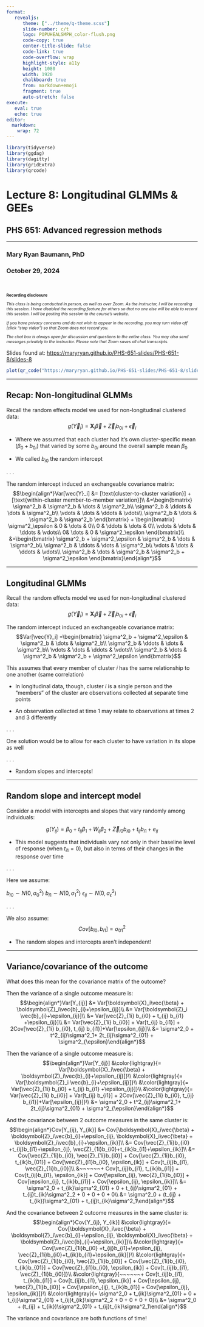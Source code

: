 ```yaml
---
format: 
   revealjs:
      theme: ["../theme/q-theme.scss"]
      slide-number: c/t
      logo: POPUHEALSMPH_color-flush.png
      code-copy: true
      center-title-slide: false
      code-link: true
      code-overflow: wrap
      highlight-style: a11y
      height: 1080
      width: 1920
      chalkboard: true
      from: markdown+emoji
      fragment: true
      auto-stretch: false
execute: 
   eval: true
   echo: true
editor: 
  markdown: 
    wrap: 72
---
```


```r
library(tidyverse)
library(ggdag)
library(dagitty)
library(gridExtra)
library(qrcode)
```

<h1>Lecture 8: Longitudinal GLMMs & GEEs</h1>

<h2>PHS 651: Advanced regression methods</h2>

<hr>

<h3>Mary Ryan Baumann, PhD</h3>

<h3>October 29, 2024</h3>

<br>

::: {style="font-size: 75%;"}
**Recording disclosure**

*This class is being conducted in person, as well as over [Zoom]{.alert}. As the instructor, I will be [recording]{.alert} this session. I have disabled the recording feature for others so that no one else will be able to record this session. I will be posting this session to the course’s website.*

*If you have privacy concerns and do not wish to appear in the recording, you may turn video off (click “stop video”) so that Zoom does not record you.*

*The chat box is always open for discussion and questions to the entire class. You may also send messages privately to the instructor. Please note that Zoom saves all chat transcripts.*
:::

::: {.absolute bottom=50 left=260 width=1500}

Slides found at: <https://maryryan.github.io/PHS-651-slides/PHS-651-8/slides-8>

:::

::: {.absolute bottom=0 left=100 width=150}
```r
plot(qr_code("https://maryryan.github.io/PHS-651-slides/PHS-651-8/slides-8"))
```
:::

---

## Recap: Non-longitudinal GLMMs

Recall the random effects model we used for non-longitudinal clustered data:
$$g(\vec{Y}_i) = \boldsymbol{X}_i\vec{\beta} + \vec{Z}_ib_{0i}+\vec{\epsilon}_i$$

- Where we assumed that each cluster had it's own cluster-specific mean ($\beta_0 + b_{0i}$) that varied by some $b_{0i}$ around the overall sample mean $\beta_0$

- We called $b_{i0}$ the [random intercept]{.alert}

. . .

The random intercept induced an exchangeable covariance matrix:
$$\begin{align*}Var[\vec{Y}_i] &= [\text{cluster-to-cluster variation}] + [\text{within-cluster member-to-member variation}]\\
&=\begin{bmatrix}
\sigma^2_b & \sigma^2_b & \dots & \sigma^2_b\\
\sigma^2_b & \ddots & \dots & \sigma^2_b\\
\vdots & \dots & \ddots & \vdots\\
\sigma^2_b & \dots & \sigma^2_b & \sigma^2_b
\end{bmatrix} + \begin{bmatrix}
\sigma^2_\epsilon & 0 & \dots & 0\\
0 & \ddots & \dots & 0\\
\vdots & \dots & \ddots & \vdots\\
0& \dots & 0 & \sigma^2_\epsilon
\end{bmatrix}\\
&=\begin{bmatrix}
\sigma^2_b + \sigma^2_\epsilon & \sigma^2_b & \dots & \sigma^2_b\\
\sigma^2_b & \ddots & \dots & \sigma^2_b\\
\vdots & \dots & \ddots & \vdots\\
\sigma^2_b & \dots & \sigma^2_b & \sigma^2_b + \sigma^2_\epsilon
\end{bmatrix}\end{align*}$$

---

## Longitudinal GLMMs

Recall the random effects model we used for non-longitudinal clustered data:
$$g(\vec{Y}_i) = \boldsymbol{X}_i\vec{\beta} + \vec{Z}_ib_{0i}+\vec{\epsilon}_i$$

The random intercept induced an exchangeable covariance matrix:
$$Var[\vec{Y}_i] =\begin{bmatrix}
\sigma^2_b + \sigma^2_\epsilon & \sigma^2_b & \dots & \sigma^2_b\\
\sigma^2_b & \ddots & \dots & \sigma^2_b\\
\vdots & \dots & \ddots & \vdots\\
\sigma^2_b & \dots & \sigma^2_b & \sigma^2_b + \sigma^2_\epsilon
\end{bmatrix}$$

This assumes that every member of cluster $i$ has the same relationship to one another (same correlation)

- In longitudinal data, though, cluster $i$ is a single person and the "members" of the cluster are observations collected at separate time points

- An observation collected at time 1 may relate to observations at times 2 and 3 differently

. . .

One solution would be to allow for each cluster to have variation in its slope as well

. . .

- [Random slopes and intercepts!]{.alert}

---

## Random slope and intercept model

Consider a model with intercepts and slopes that vary randomly among individuals:

$$g(Y_{ij}) = \beta_0 + t_{ij}\beta_1 + W_{ij}\beta_2 + \vec{Z}_{i0}b_{i0} + t_{ij}b_{i1} + e_{ij}$$

- This model suggests that individuals vary not only in their baseline level of response (when $t_{i1} = 0$), but also in terms of their changes in the response over time

. . .

Here we assume:

$b_{i0} \sim N(0, \sigma^2_0)$
$b_{i1} \sim N(0, \sigma^2_1)$
$\epsilon_{ij} \sim N(0, \sigma^2_\epsilon)$

. . .

We also assume:
$$Cov[b_{i0}, b_{i1}] = \sigma^2_{01}$$

- The random slopes and intercepts aren't independent!

---

## Variance/covariance of the outcome

What does this mean for the covariance matrix of the outcome?

::: {.r-stack}

::: {.fragment .fade-in-then-out}

Then the variance of a single outcome measure is:
$$\begin{align*}Var[Y_{ij}] &= Var[\boldsymbol{X}_i\vec{\beta} + \boldsymbol{Z}_i\vec{b}_{i}+\epsilon_{ij}]\\
&= Var[\boldsymbol{Z}_i \vec{b}_{i}+\epsilon_{ij}]\\
&= Var[\vec{Z}_{1i} b_{i0} + t_{ij} b_{i1} +\epsilon_{ij}]\\
&= Var[\vec{Z}_{1i} b_{i0}] + Var[t_{ij} b_{i1}] + 2Cov[\vec{Z}_{1i} b_{i0}, t_{ij} b_{i1}]+Var[\epsilon_{ij}]\\
&= \sigma^2_0 + t^2_{ij}\sigma^2_1+ 2t_{ij}\sigma^2_{01} + \sigma^2_{\epsilon}\end{align*}$$

:::

::: {.fragment .fade-in}

Then the variance of a single outcome measure is:
$$\begin{align*}Var[Y_{ij}] &\color{lightgray}{= Var[\boldsymbol{X}_i\vec{\beta} + \boldsymbol{Z}_i\vec{b}_{i}+\epsilon_{ij}]}\\
&\color{lightgray}{= Var[\boldsymbol{Z}_i \vec{b}_{i}+\epsilon_{ij}]}\\
&\color{lightgray}{= Var[\vec{Z}_{1i} b_{i0} + t_{ij} b_{i1} +\epsilon_{ij}]}\\
&\color{lightgray}{= Var[\vec{Z}_{1i} b_{i0}] + Var[t_{ij} b_{i1}] + 2Cov[\vec{Z}_{1i} b_{i0}, t_{ij} b_{i1}]+Var[\epsilon_{ij}]}\\
&= \sigma^2_0 + t^2_{ij}\sigma^2_1+ 2t_{ij}\sigma^2_{01} + \sigma^2_{\epsilon}\end{align*}$$

:::

:::

::: {.r-stack}

::: {.fragment .fade-in-then-out}

And the covariance between 2 outcome measures in the same cluster is:
$$\begin{align*}Cov[Y_{ij}, Y_{ik}] &= Cov[\boldsymbol{X}_i\vec{\beta} + \boldsymbol{Z}_i\vec{b}_{i}+\epsilon_{ij}, \boldsymbol{X}_i\vec{\beta} + \boldsymbol{Z}_i\vec{b}_{i}+\epsilon_{ik}]\\
&= Cov[\vec{Z}_{1i}b_{i0} +t_{ij}b_{i1}+\epsilon_{ij}, \vec{Z}_{1i}b_{i0}+t_{ik}b_{i1}+\epsilon_{ik}]\\
&= Cov[\vec{Z}_{1i}b_{i0}, \vec{Z}_{1i}b_{i0}] + Cov[\vec{Z}_{1i}b_{i0}, t_{ik}b_{01}] + Cov[\vec{Z}_{i1}b_{i0}, \epsilon_{ik}] + Cov[t_{ij}b_{i1}, \vec{Z}_{1i}b_{i0}]\\
&~~~~~~+ Cov[t_{ij}b_{i1}, t_{ik}b_{i1}] + Cov[t_{ij}b_{i1}, \epsilon_{ik}] + Cov[\epsilon_{ij}, \vec{Z}_{1i}b_{i0}] + Cov[\epsilon_{ij}, t_{ik}b_{i1}] + Cov[\epsilon_{ij}, \epsilon_{ik}]\\
&= \sigma^2_0 + t_{ik}\sigma^2_{01} + 0 + t_{ij}\sigma^2_{01} + t_{ij}t_{ik}\sigma^2_2 + 0 + 0 + 0 + 0\\
&= \sigma^2_0 + (t_{ij} + t_{ik})\sigma^2_{01} + t_{ij}t_{ik}\sigma^2_1\end{align*}$$

:::

::: {.fragment .fade-in}

And the covariance between 2 outcome measures in the same cluster is:
$$\begin{align*}Cov[Y_{ij}, Y_{ik}] &\color{lightgray}{= Cov[\boldsymbol{X}_i\vec{\beta} + \boldsymbol{Z}_i\vec{b}_{i}+\epsilon_{ij}, \boldsymbol{X}_i\vec{\beta} + \boldsymbol{Z}_i\vec{b}_{i}+\epsilon_{ik}]}\\
&\color{lightgray}{= Cov[\vec{Z}_{1i}b_{i0} +t_{ij}b_{i1}+\epsilon_{ij}, \vec{Z}_{1i}b_{i0}+t_{ik}b_{i1}+\epsilon_{ik}]}\\
&\color{lightgray}{= Cov[\vec{Z}_{1i}b_{i0}, \vec{Z}_{1i}b_{i0}] + Cov[\vec{Z}_{1i}b_{i0}, t_{ik}b_{01}] + Cov[\vec{Z}_{i1}b_{i0}, \epsilon_{ik}] + Cov[t_{ij}b_{i1}, \vec{Z}_{1i}b_{i0}]}\\
&\color{lightgray}{~~~~~~+ Cov[t_{ij}b_{i1}, t_{ik}b_{i1}] + Cov[t_{ij}b_{i1}, \epsilon_{ik}] + Cov[\epsilon_{ij}, \vec{Z}_{1i}b_{i0}] + Cov[\epsilon_{ij}, t_{ik}b_{i1}] + Cov[\epsilon_{ij}, \epsilon_{ik}]}\\
&\color{lightgray}{= \sigma^2_0 + t_{ik}\sigma^2_{01} + 0 + t_{ij}\sigma^2_{01} + t_{ij}t_{ik}\sigma^2_2 + 0 + 0 + 0 + 0}\\
&= \sigma^2_0 + (t_{ij} + t_{ik})\sigma^2_{01} + t_{ij}t_{ik}\sigma^2_1\end{align*}$$

:::

:::

::: {.fragment .alert .absolute top=200 right=200 width="500" height="100"}
The variance and covariance are both functions of time!
:::
